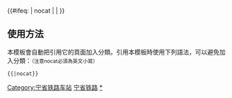 {{鐵道路線|
| 模板名稱 = 宁省铁路
| 名稱 = [[宁省铁路]]（1958年拆除）
| 代表色 = #0033c9
| Logo = [[File:China Railways.svg|17px]]
| 背景顏色 = #FFFFFF
| 車站列表 = [[江口站 (宁省铁路)|江口]] - [[南京西站|下关]] - [[三牌楼站|三牌楼]] - [[丁家桥站|丁家桥]] - [[鼓楼站 (宁省铁路)|鼓楼]] - [[国府站 (中国铁路)|国府]] - [[中正街站|中正街]] - [[武定门站 (中国铁路)|武定门]] - [[中华门站 (中国铁路)|中华门]]
}}
<includeonly>{{#ifeq: {{{1}}} | nocat | <!--空--> | [[Category:宁省铁路车站]] }}</includeonly><noinclude>

==使用方法==
本模板會自動把引用它的頁面加入分類。引用本模板時使用下列語法，可以避免加入分類：<small>（注意nocat必須為英文小寫）</small>
 <nowiki>{{</nowiki>{{PAGENAME}}<nowiki>|nocat}}</nowiki>
[[Category:中國鐵路路線模板|宁省铁路]]
[[Category:宁省铁路车站|*]]
</noinclude>